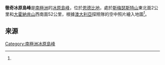 {{Coord|66|48|S|52|39|E|source:GNIS|display=title}}

'''徹奇冰原島峰'''是[[南極洲|南極洲]]的[[冰原島峰|冰原島峰]]，位於[[恩德比地|恩德比地]]，處於[[斯梅瑟斯特山|斯梅瑟斯特山]]東北面2公里和[[大霍納肯山|大霍納肯山]]西南面52公里，根據[[澳大利亞|澳大利亞]]探險隊的空中照片繪入地圖<ref name=gnis />。

== 来源 ==
{{Reflist|refs=
<ref name=gnis>{{cite gnis | type = antarid | id = 2791| name =Church Nunataks | accessdate = 2011-11-12}}</ref>
}}

{{Antarctica-geo-stub}}
[[Category:南極洲冰原島峰|Category:南極洲冰原島峰]]